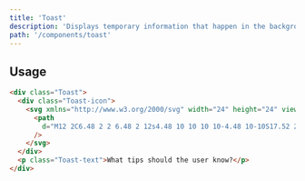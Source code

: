 ```yaml
---
title: 'Toast'
description: 'Displays temporary information that happen in the background which self-dismiss.'
path: '/components/toast'
---
```


## Usage

```html preview=true
<div class="Toast">
  <div class="Toast-icon">
    <svg xmlns="http://www.w3.org/2000/svg" width="24" height="24" viewBox="0 0 24 24">
      <path
        d="M12 2C6.48 2 2 6.48 2 12s4.48 10 10 10 10-4.48 10-10S17.52 2 12 2zm1 15h-2v-2h2v2zm0-4h-2V7h2v6z"
      />
    </svg>
  </div>
  <p class="Toast-text">What tips should the user know?</p>
</div>
```

